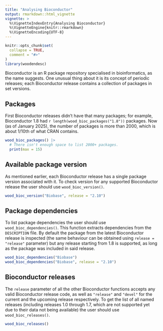 ```yaml
---
title: "Analysing Bioconductor"
output: rmarkdown::html_vignette
vignette: >
  %\VignetteIndexEntry{Analysing Bioconductor}
  %\VignetteEngine{knitr::rmarkdown}
  %\VignetteEncoding{UTF-8}
---
```


```r
knitr::opts_chunk$set(
  collapse = TRUE,
  comment = "#>"
)
library(woodendesc)
```

Bioconductor is an R package repository specialised in bioinformatics, as the name suggests. One unusual thing about it is its concept of periodic releases; each Bioconductor release contains a collection of packages in set versions.

## Packages

First Bioconductor releases didn't have that many packages; for example, Bioconductor 1.8 had `r length(wood_bioc_packages("1.8"))` packages. Now (as of January 2025), the number of packages is more than 2000, which is about 1/10th of what CRAN contains.

```r
wood_bioc_packages() |>
  # There isn't enough space to list 2000+ packages.
  print(max = 15)
```

## Available package version

As mentioned earlier, each Bioconductor release has a single package version associated with it. To check version for any supported Bioconductor release the user should use `wood_bioc_version()`.

```r
wood_bioc_version("Biobase", release = "2.10")
```

## Package dependencies

To list package dependencies the user should use `wood_bioc_dependencies()`. This function extracts dependencies from the `DESCRIPTION` file. By default the package from the latest Bioconductor release is inspected (the same behaviour can be obtained using `release = "release"` parameter) but any release starting from 1.8 is supported, as long as the package was included in said release.

```r
wood_bioc_dependencies("Biobase")
wood_bioc_dependencies("Biobase", release = "2.10")
```

## Bioconductor releases

The `release` parameter of all the other Bioconductor functions accepts any valid Bioconductor release code, as well as `"release"` and `"devel"` for the current and the upcoming release respectively. To get the list of all named releases (including releases 1.0 through 1.7, which are not supported yet due to their data not being available) the user should use `wood_bioc_releases()`.

```r
wood_bioc_releases()
```
